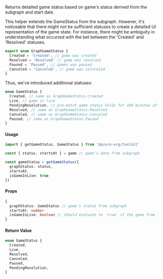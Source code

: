 Returns detailed game status based on game's status derived from the subgraph and start date.

This helper extends the GameStatus from the subgraph. However, it's noticeable that there might not be sufficient statuses to create a detailed UI representation of the game state. For instance, there might be ambiguity in understanding what occurred with the bet between the 'Created' and 'Resolved' statuses.

```ts
export enum GraphGameStatus {
  Created = 'Created', // game was created
  Resolved = 'Resolved' // game was resolved
  Paused = 'Paused', // games was paused
  Canceled = 'Canceled', // game was calnceled
}
```

Thus, we've introduced additional statuses:

```ts {2-4}
enum GameStatus {
  Created, // same as GraphGameStatus.Created
  Live, // game in live
  PendingResolution, // pre-match game status holds for 100 minutes after the start if the game doesn't exist in the live
  Resolved, // same as GraphGameStatus.Resolved
  Canceled, // same as GraphGameStatus.Canceled
  Paused, // same as GraphGameStatus.Paused
}
```

#### Usage

```ts
import { getGameStatus, GameStatus } from '@azuro-org/toolkit'

const { status, startsAt } = game // game's data from subgraph

const gameStatus = getGameStatus({ 
  graphStatus: status,
  startsAt,
  isGameInLive: true
})
```

#### Props

```ts
{
  graphStatus: GameStatus // game's status from subgraph
  startsAt: number
  isGameInLive: boolean // should evaluate to `true` if the game from live graph
}
```

#### Return Value

```ts
enum GameStatus {
  Created,
  Live,
  Resolved,
  Canceled,
  Paused,
  PendingResolution,
}
```
